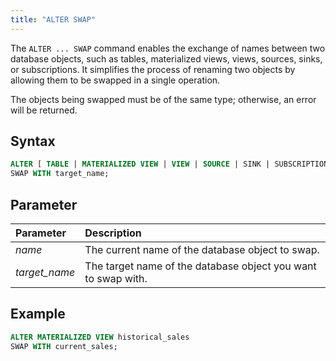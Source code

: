 ```yaml
---
title: "ALTER SWAP"
---
```


The `ALTER ... SWAP` command enables the exchange of names between two database objects, such as tables, materialized views, views, sources, sinks, or subscriptions. It simplifies the process of renaming two objects by allowing them to be swapped in a single operation.

<Note>
The objects being swapped must be of the same type; otherwise, an error will be returned.
</Note>

## Syntax

```sql
ALTER [ TABLE | MATERIALIZED VIEW | VIEW | SOURCE | SINK | SUBSCRIPTION ] name
SWAP WITH target_name;
```

## Parameter

| Parameter | Description |
| :-------- | :---------- |
| _name_ | The current name of the database object to swap. |
| _target_name_ | The target name of the database object you want to swap with. |

## Example

```sql
ALTER MATERIALIZED VIEW historical_sales
SWAP WITH current_sales;
```